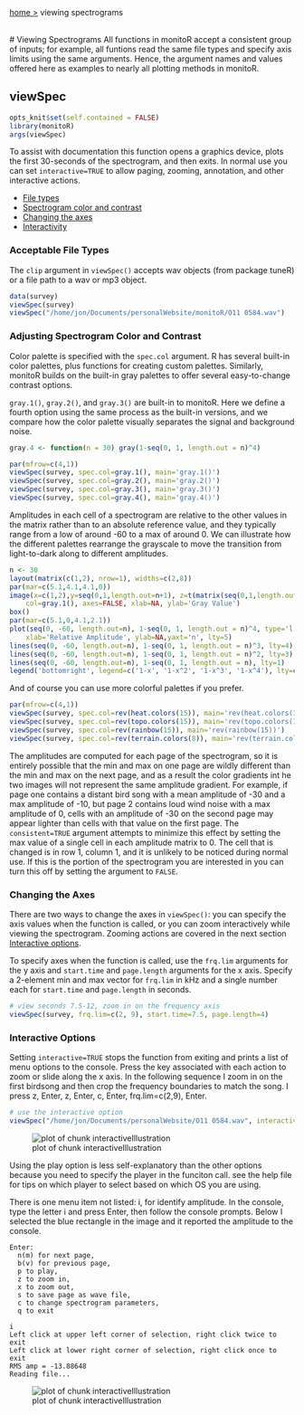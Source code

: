 <span><a href="/monitoR/">home &gt;</a><p style="display:inline;">viewing spectrograms</p></span>  
# Viewing Spectrograms
All functions in monitoR accept a consistent group of inputs; for example, all funtions read the same file types and specify axis limits using the same arguments. Hence, the argument names and values offered here as examples to nearly all plotting methods in monitoR. 

## viewSpec
```r
opts_knit$set(self.contained = FALSE)
library(monitoR)
args(viewSpec)
```
To assist with documentation this function opens a graphics device, plots the first 30-seconds of the spectrogram, and then exits. In normal use you can set `interactive=TRUE` to allow paging, zooming, annotation, and other interactive actions.

+ [File types](#filetypes)
+ [Spectrogram color and contrast](#colorcontrast)
+ [Changing the axes](#changingtheaxes)
+ [Interactivity](#interactivity)
  
<h3 id="filetypes">Acceptable File Types</h3>
The `clip` argument in `viewSpec()` accepts wav objects (from package tuneR) or a file path to a wav or mp3 object.  

```r
data(survey)
viewSpec(survey)
viewSpec("/home/jon/Documents/personalWebsite/monitoR/O11 0584.wav")
```

<h3 id="colorcontrast">Adjusting Spectrogram Color and Contrast</h3>
Color palette is specified with the `spec.col` argument. R has several built-in color palettes, plus functions for creating custom palettes. Similarly, monitoR builds on the built-in gray palettes to offer several easy-to-change contrast options.   

`gray.1()`, `gray.2()`, and `gray.3()` are built-in to monitoR. Here we define a fourth option using the same process as the built-in versions, and we compare how the color palette visually separates the signal and background noise.   

```r
gray.4 <- function(n = 30) gray(1-seq(0, 1, length.out = n)^4)

par(mfrow=c(4,1))
viewSpec(survey, spec.col=gray.1(), main='gray.1()')
viewSpec(survey, spec.col=gray.2(), main='gray.2()')
viewSpec(survey, spec.col=gray.3(), main='gray.3()')
viewSpec(survey, spec.col=gray.4(), main='gray.4()')
```

Amplitudes in each cell of a spectrogram are relative to the other values in the matrix rather than to an absolute reference value, and they typically range from a low of around -60 to a max of around 0. We can illustrate how the different palettes rearrange the grayscale to move the transition from light-to-dark along to different amplitudes.

```r
n <- 30
layout(matrix(c(1,2), nrow=1), widths=c(2,8))
par(mar=c(5.1,4.1,4.1,0))
image(x=c(1,2),y=seq(0,1,length.out=n+1), z=t(matrix(seq(0,1,length.out=n), nrow=n)), 
    col=gray.1(), axes=FALSE, xlab=NA, ylab='Gray Value')
box()
par(mar=c(5.1,0,4.1,2.1))
plot(seq(0, -60, length.out=n), 1-seq(0, 1, length.out = n)^4, type='l', 
    xlab='Relative Amplitude', ylab=NA,yaxt='n', lty=5)
lines(seq(0, -60, length.out=n), 1-seq(0, 1, length.out = n)^3, lty=4)
lines(seq(0, -60, length.out=n), 1-seq(0, 1, length.out = n)^2, lty=3)
lines(seq(0, -60, length.out=n), 1-seq(0, 1, length.out = n), lty=1)
legend('bottomright', legend=c('1-x', '1-x^2', '1-x^3', '1-x^4'), lty=c(1,3,4,5), bty='n')
```

And of course you can use more colorful palettes if you prefer.  

```r
par(mfrow=c(4,1))
viewSpec(survey, spec.col=rev(heat.colors(15)), main='rev(heat.colors(15))')
viewSpec(survey, spec.col=rev(topo.colors(15)), main='rev(topo.colors(15))')
viewSpec(survey, spec.col=rev(rainbow(15)), main='rev(rainbow(15))')
viewSpec(survey, spec.col=rev(terrain.colors(8)), main='rev(terrain.colors(8))')
```

The amplitudes are computed for each page of the spectrogram, so it is entirely possible that the min and max on one page are wildly different than the min and max on the next page, and as a result the color gradients int he two images will not represent the same amplitude gradient. For example, if page one contains a distant bird song with a mean amplitude of -30 and a max amplitude of -10, but page 2 contains loud wind noise with a max amplitude of 0, cells with an amplitude of -30 on the second page may appear lighter than cells with that value on the first page. The `consistent=TRUE` argument attempts to minimize this effect by setting the max value of a single cell in each amplitude matrix to 0. The cell that is changed is in row 1, column 1, and it is unlikely to be noticed during normal use. If this is the portion of the spectrogram you are interested in you can turn this off by setting the argument to `FALSE`.  

<h3 id="changingtheaxes">Changing the Axes</h3>
There are two ways to change the axes in `viewSpec()`: you can specify the axis values when the function is called, or you can zoom interactively while viewing the spectrogram. Zooming actions are covered in the next section [Interactive options](#interactivity).  

To specify axes when the function is called, use the `frq.lim` arguments for the y axis and `start.time` and `page.length` arguments for the x axis. Specify a 2-element min and max vector for `frq.lim` in kHz and a single number each for `start.time` and `page.length` in seconds.  

```r
# view seconds 7.5-12, zoom in on the frequency axis
viewSpec(survey, frq.lim=c(2, 9), start.time=7.5, page.length=4)
```

<h3 id="interactivity">Interactive Options</h3>
Setting `interactive=TRUE` stops the function from exiting and prints a list of menu options to the console. Press the key associated with each action to zoom or slide along the x axis. In the following sequence I zoom in on the first birdsong and then crop the frequency boundaries to match the song. I press z, Enter, z, Enter, c, Enter, frq.lim=c(2,9), Enter.  

```r
# use the interactive option
viewSpec("/home/jon/Documents/personalWebsite/O11 0584.wav", interactive=TRUE)
```

![plot of chunk interactiveIllustration](img/interactive.gif)

Using the play option is less self-explanatory than the other options because you need to specify the player in the funciton call. see the help file for tips on which player to select based on which OS you are using.  

There is one menu item not listed: i, for identify amplitude. In the console, type the letter i and press Enter, then follow the console prompts. Below I selected the blue rectangle in the image and it reported the amplitude to the console.  
```
Enter: 
  n(m) for next page, 
  b(v) for previous page, 
  p to play, 
  z to zoom in, 
  x to zoom out, 
  s to save page as wave file, 
  c to change spectrogram parameters, 
  q to exit

i
Left click at upper left corner of selection, right click twice to exit
Left click at lower right corner of selection, right click once to exit
RMS amp = -13.88648 
Reading file...
```
![plot of chunk interactiveIllustration](img/SOSP1.1.png)















